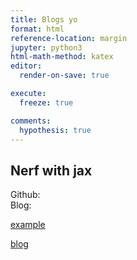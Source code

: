 ```yaml
---
title: Blogs yo 
format: html
reference-location: margin
jupyter: python3
html-math-method: katex
editor:
  render-on-save: true

execute: 
  freeze: true 

comments:
  hypothesis: true
---
```




## Nerf with jax 
Github: \
Blog: \

[example](https://google.com){.external target="_blank"}

[blog](nerf/nerf.qmd)